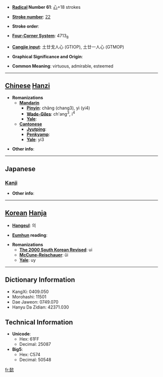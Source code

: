 * '''[[Wiktionary:Chinese radical index| Radical]] Number 61''': [[Wiktionary:Chinese radical index 心|心]]+18 strokes

* '''[[Wiktionary:Chinese total strokes index|Stroke number]]''': [[Wiktionary:Chinese total strokes index 22|22]]

* '''Stroke order''': 

* '''[[Wiktionary:Chinese four corner index|Four-Corner System]]''': 4713<sub>8</sub>

* '''[[Wiktionary:Chinese Cangjie index|Cangjie input]]''': 土廿戈人心 (GTIOP), 土廿一人心 (GTMOP)

* '''Graphical Significance and Origin''': 

* '''Common Meaning''': virtuous, admirable, esteemed

----

== [[Chinese]] [[Hanzi]] ==

* '''Romanizations'''
** '''[[Mandarin]]'''
*** '''[[Pinyin]]''': chǎng (chang3), yì (yi4)
*** '''[[Wade-Giles]]''': ch'ang<sup>3</sup>, i<sup>4</sup>
*** '''[[Yale]]''': 
** '''[[Cantonese]]'''
*** '''[[Jyutping]]''':
*** '''[[Penkyamp]]''': 
*** '''[[Yale]]''': yi3

* '''Other info''': 

----

==Japanese==
===[[Kanji]]===
{{kanji|on readings=[[い]] (i)
|kun readings=[[よい]] (yoi)
}}

* '''Other info''':  

----

== [[Korean]] [[Hanja]] ==

* '''[[Hangeul]]''': 의

* '''[[Eumhun]] reading''': 

* '''Romanizations'''
** '''[[The 2000 South Korean Revised Romanization|The 2000 South Korean Revised]]''': ui
** '''[[McCune-Reischauer]]''': ŭi
** '''[[Yale]]''': uy

----

== Dictionary Information ==

* KangXi: 0409.050
* Morohashi: 11501
* Dae Jaweon: 0749.070
* Hanyu Da Zidian: 42371.030

== Technical Information ==

* '''Unicode''':
** Hex: 61FF
** Decimal: 25087
* '''Big5''':
** Hex: C574
** Decimal: 50548

[[fr:懿]]